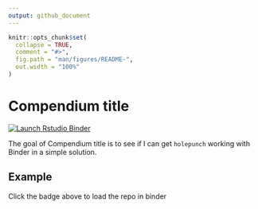 ```yaml
---
output: github_document
---
```


<!-- README.md is generated from README.Rmd. Please edit that file -->

```r
knitr::opts_chunk$set(
  collapse = TRUE,
  comment = "#>",
  fig.path = "man/figures/README-",
  out.width = "100%"
)
```

# Compendium title

<!-- badges: start -->
[![Launch Rstudio Binder](http://mybinder.org/badge_logo.svg)](https://mybinder.org/v2/gh/sebastian-fox/fingertipsR_training/master?urlpath=rstudio)
<!-- badges: end -->

The goal of Compendium title is to see if I can get `holepunch` working with Binder in a simple solution.


## Example

Click the badge above to load the repo in binder
